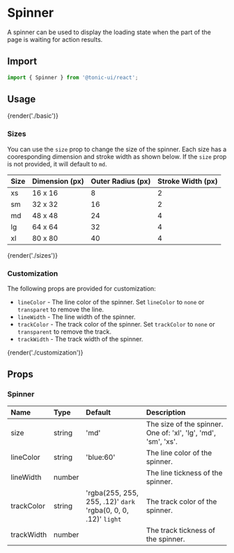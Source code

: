 # Spinner

A spinner can be used to display the loading state when the part of the page is waiting for action results.

## Import

```js
import { Spinner } from '@tonic-ui/react';
```

## Usage

{render('./basic')}

### Sizes

You can use the `size` prop to change the size of the spinner. Each size has a cooresponding dimension and stroke width as shown below. If the `size` prop is not provided, it will default to `md`.

| Size | Dimension (px) | Outer Radius (px) | Stroke Width (px) |
| :--- | :------------- | :---------------- | :---------------- |
| xs | 16 x 16 | 8 | 2 |
| sm | 32 x 32 | 16 | 2 |
| md | 48 x 48 | 24 | 4 |
| lg | 64 x 64 | 32 | 4 |
| xl | 80 x 80 | 40 | 4 |

{render('./sizes')}

### Customization

The following props are provided for customization:
* `lineColor` - The line color of the spinner. Set `lineColor` to `none` or `transparet` to remove the line.
* `lineWidth` - The line width of the spinner.
* `trackColor` - The track color of the spinner. Set `trackColor` to `none` or `transparent` to remove the track.
* `trackWidth` - The track width of the spinner.

{render('./customization')}

## Props

### Spinner

| Name | Type | Default | Description |
| :--- | :--- | :------ | :---------- |
| size | string | 'md' | The size of the spinner. One of: 'xl', 'lg', 'md', 'sm', 'xs'. |
| lineColor | string | 'blue:60' | The line color of the spinner. |
| lineWidth | number | | The line tickness of the spinner. |
| trackColor | string | 'rgba(255, 255, 255, .12)' `dark`<br/>'rgba(0, 0, 0, .12)' `light`| The track color of the spinner. |
| trackWidth | number | | The track tickness of the spinner. |
